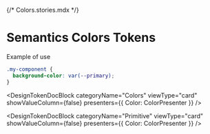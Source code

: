 {/* Colors.stories.mdx */}


<Meta title="Tokens/Semantic" />

# Semantics Colors Tokens
Example of use
```css
.my-component {
  background-color: var(--primary);
}
```
<DesignTokenDocBlock
  categoryName="Colors"
  viewType="card"
  showValueColumn={false}
  presenters={{ Color: ColorPresenter }}
/>

<DesignTokenDocBlock
  categoryName="Primitive"
  viewType="card"
  showValueColumn={false}
  presenters={{ Color: ColorPresenter }}
/>